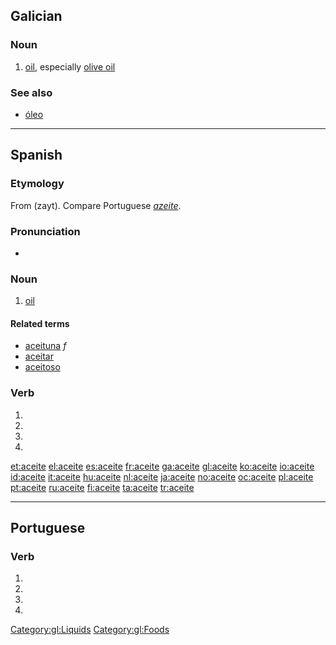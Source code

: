==Galician==

===Noun===
{{gl-noun|m}}

# [[oil]], especially [[olive oil]]

===See also===
* [[óleo]]

[[Category:gl:Liquids]]
[[Category:gl:Foods]]

----

==Spanish==

===Etymology===
From {{etyl|ar|es}} {{Arab|[[زيت]]}} (zayt). Compare Portuguese ''[[azeite]]''.

===Pronunciation===
* {{IPA|/aˈθeite/|lang=es}}

===Noun===
{{es-noun-m}}

# [[oil]]

====Related terms====
* [[aceituna]] ''f''
* [[aceitar]] {{pos_v}}
* [[aceitoso]] {{pos_a}}

===Verb===
{{es-verb-form|aceitar}}
 
# {{es-verb form of|ending=ar|mood=imperative|pers=2|formal=yes|number=singular|[[aceitar]]}}
# {{es-verb form of|ending=ar|mood=subjunctive|tense=present|pers=1|number=singular|[[aceitar]]}}
# {{es-verb form of|ending=ar|mood=subjunctive|tense=present|pers=2|formal=yes|number=singular|[[aceitar]]}}
# {{es-verb form of|ending=ar|mood=subjunctive|tense=present|pers=3|number=singular|[[aceitar]]}}

[[et:aceite]]
[[el:aceite]]
[[es:aceite]]
[[fr:aceite]]
[[ga:aceite]]
[[gl:aceite]]
[[ko:aceite]]
[[io:aceite]]
[[id:aceite]]
[[it:aceite]]
[[hu:aceite]]
[[nl:aceite]]
[[ja:aceite]]
[[no:aceite]]
[[oc:aceite]]
[[pl:aceite]]
[[pt:aceite]]
[[ru:aceite]]
[[fi:aceite]]
[[ta:aceite]]
[[tr:aceite]]

----
==Portuguese==

===Verb===
{{pt-verb form}}

# {{pt-verb form of|[[aceitar]]|ar|subjunctive|present|singular|first}}
# {{pt-verb form of|[[aceitar]]|ar|subjunctive|present|singular|third}}
# {{pt-verb form of|[[aceitar]]|ar|imperative|affirmative|singular|third|}}
# {{pt-verb form of|[[aceitar]]|ar|imperative|negative|singular|third|}}
{{rfc-auto}}